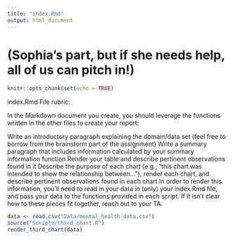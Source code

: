 ```yaml
---
title: "index.Rmd"
output: html_document
---
```

# (Sophia's part, but if she needs help, all of us can pitch in!)

```r
knitr::opts_chunk$set(echo = TRUE)
```

index.Rmd File rubric:

In the Markdown document you create, you should leverage the functions written in the other files to create your report:

Write an introductory paragraph explaining the domain/data set (feel free to borrow from the brainstorm part of the assignment)
Write a summary paragraph that includes information calculated by your summary information function
Render your table and describe pertinent observations found in it
Describe the purpose of each chart (e.g., "this chart was intended to show the relationship between..."), render each chart, and describe pertinent observations found in each chart
In order to render this information, you'll need to read in your data in (only) your index.Rmd file, and pass your data to the functions provided in each script. If it isn't clear how to these pieces fit together, reach out to your TA.

```r
data <- read.csv("Data/mental_health_data.csv")
source("Scripts/third_chart.R")
render_third_chart(data)
```